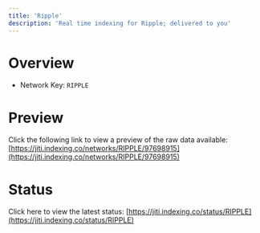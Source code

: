 ```yaml
---
title: 'Ripple'
description: 'Real time indexing for Ripple; delivered to you'
---
```


# Overview
- Network Key: `RIPPLE`

# Preview
Click the following link to view a preview of the raw data available: [https://jiti.indexing.co/networks/RIPPLE/97698915](https://jiti.indexing.co/networks/RIPPLE/97698915)

# Status
Click here to view the latest status: [https://jiti.indexing.co/status/RIPPLE](https://jiti.indexing.co/status/RIPPLE)
